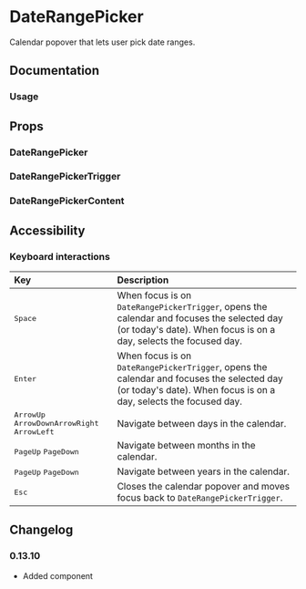 
# DateRangePicker

Calendar popover that lets user pick date ranges.

<Links component="date-range-picker" />

## Documentation

### Usage

<Demo component="date-range-picker/usage" />

## Props

### DateRangePicker

<PropsTable component="DateRangePicker" />

### DateRangePickerTrigger

<PropsTable component="DateRangePickerTrigger" />

### DateRangePickerContent

<PropsTable component="DateRangePickerContent" />

## Accessibility

### Keyboard interactions

| Key                                                                                                                                                                                      | Description                                                                                                                                                    |
| :--------------------------------------------------------------------------------------------------------------------------------------------------------------------------------------- | :------------------------------------------------------------------------------------------------------------------------------------------------------------- |
| <Kbd>Space</Kbd>                                                                                                                                                                         | When focus is on `DateRangePickerTrigger`, opens the calendar and focuses the selected day (or today's date). When focus is on a day, selects the focused day. |
| <Kbd>Enter</Kbd>                                                                                                                                                                         | When focus is on `DateRangePickerTrigger`, opens the calendar and focuses the selected day (or today's date). When focus is on a day, selects the focused day. |
| <Flex gap="8"><Flex flexDirection="row" gap="8"><Kbd>ArrowUp</Kbd> <Kbd>ArrowDown</Kbd></Flex><Flex flexDirection="row" gap="8"><Kbd>ArrowRight</Kbd> <Kbd>ArrowLeft</Kbd></Flex></Flex> | Navigate between days in the calendar.                                                                                                                         |
| <Flex flexDirection="row" gap="8"><Kbd>PageUp</Kbd> <Kbd>PageDown</Kbd></Flex>                                                                                                           | Navigate between months in the calendar.                                                                                                                       |
| <Flex flexDirection="row" gap="8"><Kbd keys="shift">PageUp</Kbd> <Kbd keys="shift">PageDown</Kbd></Flex>                                                                                 | Navigate between years in the calendar.                                                                                                                        |
| <Kbd>Esc</Kbd>                                                                                                                                                                           | Closes the calendar popover and moves focus back to `DateRangePickerTrigger`.                                                                                  |

## Changelog

### 0.13.10

- Added component
